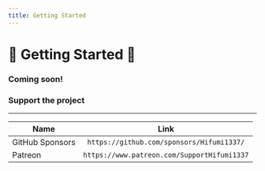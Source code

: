 ```yaml
---
title: Getting Started
---
```


# 🦀 Getting Started 🦀

### Coming soon!

### Support the project

---

| Name            |                    Link                     |
| --------------- | :-----------------------------------------: |
| GitHub Sponsors |  `https://github.com/sponsors/Hifumi1337/`  |
| Patreon         | `https://www.patreon.com/SupportHifumi1337` |
